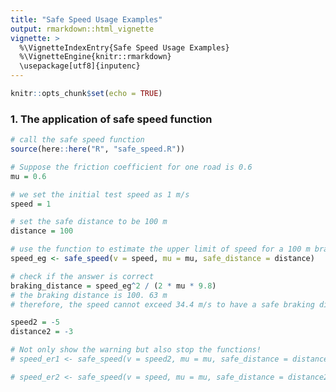 ```yaml
---
title: "Safe Speed Usage Examples"
output: rmarkdown::html_vignette
vignette: >
  %\VignetteIndexEntry{Safe Speed Usage Examples}
  %\VignetteEngine{knitr::rmarkdown}
  \usepackage[utf8]{inputenc}
---
```


```r
knitr::opts_chunk$set(echo = TRUE)
```

### 1. The application of safe speed function
```r
# call the safe speed function
source(here::here("R", "safe_speed.R"))

# Suppose the friction coefficient for one road is 0.6
mu = 0.6

# we set the initial test speed as 1 m/s
speed = 1

# set the safe distance to be 100 m
distance = 100

# use the function to estimate the upper limit of speed for a 100 m braking distance
speed_eg <- safe_speed(v = speed, mu = mu, safe_distance = distance)

# check if the answer is correct
braking_distance = speed_eg^2 / (2 * mu * 9.8)
# the braking distance is 100. 63 m
# therefore, the speed cannot exceed 34.4 m/s to have a safe braking distance
```

```r
speed2 = -5
distance2 = -3

# Not only show the warning but also stop the functions!
# speed_er1 <- safe_speed(v = speed2, mu = mu, safe_distance = distance)

# speed_er2 <- safe_speed(v = speed, mu = mu, safe_distance = distance2)
```
